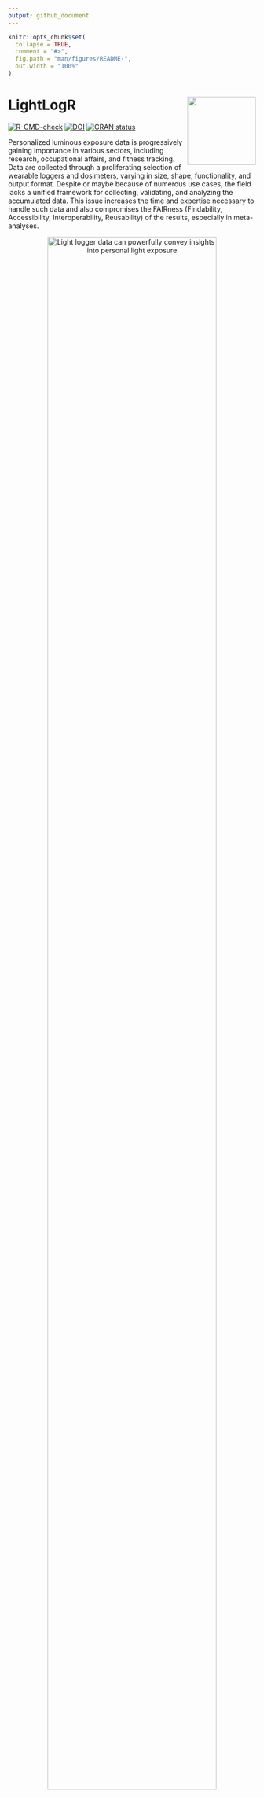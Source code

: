 ```yaml
---
output: github_document
---
```


<!-- README.md is generated from README.Rmd. Please edit that file -->

```r
knitr::opts_chunk$set(
  collapse = TRUE,
  comment = "#>",
  fig.path = "man/figures/README-",
  out.width = "100%"
)
```

# LightLogR <img src="man/figures/logo.png" align="right" height="139"/>

<!-- badges: start -->

[![R-CMD-check](https://github.com/tscnlab/LightLogR/actions/workflows/R-CMD-check.yaml/badge.svg)](https://github.com/tscnlab/LightLogR/actions/workflows/R-CMD-check.yaml) [![DOI](https://zenodo.org/badge/DOI/10.5281/zenodo.11562600.svg)](https://doi.org/10.5281/zenodo.11562600) [![CRAN status](https://www.r-pkg.org/badges/version/LightLogR)](https://CRAN.R-project.org/package=LightLogR)

<!-- badges: end -->

Personalized luminous exposure data is progressively gaining importance in various sectors, including research, occupational affairs, and fitness tracking. Data are collected through a proliferating selection of wearable loggers and dosimeters, varying in size, shape, functionality, and output format. Despite or maybe because of numerous use cases, the field lacks a unified framework for collecting, validating, and analyzing the accumulated data. This issue increases the time and expertise necessary to handle such data and also compromises the FAIRness (Findability, Accessibility, Interoperability, Reusability) of the results, especially in meta-analyses.


::: {style="text-align:center"}
![Light logger data can powerfully convey insights into personal light exposure](man/figures/Day.png){width="90%"}
:::

**LightLogR** is a package under development as part of the [*MeLiDos*](https://www.melidos.eu) project to address these issues. The package aims to provide tools for:

-   import from common measurement devices (see below for a list of supported devices)

-   Validation and processing of light logging data

-   Visualization of light exposure data, both exploratory and publication ready

-   Calculation of common analysis parameters (see below for a list of metrics)

To come:

-   Import, creation, and verification of crucial metadata

-   Semi-automated analysis and visualization (both command-line and GUI-based)

-   Integration of data into a unified database for cross-study analyses

##### Please note that LightLogR is work in progress! If you are interested in the project and want to know more, you can subscribe to the [LightLogR mailing list](https://lists.lrz.de/mailman/listinfo/lightlogr-users). If you find a bug or would like to see new or improved features, please open an issue on the [GitHub repository](https://github.com/tscnlab/LightLogR/issues).

Have a look at the **Example** section down below to get started, or dive into the [Articles](https://tscnlab.github.io/LightLogR/articles/index.html) to get more in depth information about how to work with the package and generate images such as the one above, import data, visualization, and metric calculation.

## Supported devices

At present, these are the devices we support in LightLogR:

`r library(LightLogR); paste("- ", supported_devices() %>% paste(collapse = "\n\n- "))`

More Information on these devices can be found in the reference for `import_Dataset()`. If you want to know how to import data from these devices, have a look at our article on [Import & Cleaning](https://tscnlab.github.io/LightLogR/articles/Import.html).

If you are using a device that is currently not supported, please contact the developers. We are always looking to expand the range of supported devices. The easiest and most trackable way to get in contact is by opening a new issue on our [Github repository](https://github.com/tscnlab/LightLogR/issues). Please also provide a sample file of your data, so we can test the import function.

## Metrics

LightLogR supports a wide range of metrics across different metric families. You can find the full documentation of metrics functions in the [reference section](https://tscnlab.github.io/LightLogR/reference/index.html#metrics). There is also an overview article on how to use [Metrics](https://tscnlab.github.io/LightLogR/articles/Metrics.html).

| Metric Family                        | Submetrics | Note                 | Documentation                                                                                     |
|------------------|----------------|-----------------|---------------------|
| Barroso                              | 7                 |                      | `barroso_lighting_metrics()`                                                                      |
| Bright-dark period                   | 4x2               | bright / dark        | `bright_dark_period()`                                                                            |
| Centroid of light exposure           | 1                 |                      | `centroidLE()`                                                                                    |
| Disparity index                      | 1                 |                      | `disparity_index()`                                                                               |
| Duration above threshold             | 3                 | above, below, within | `duration_above_threshold()`                                                                      |
| Exponential moving average (EMA)     | 1                 |                      | `exponential_moving_average()`                                                                    |
| Frequency crossing threshold         | 1                 |                      | `frequency_crossing_threshold()`                                                                  |
| Intradaily Variance (IV)             | 1                 |                      | `intradaily_variability()`                                                                        |
| Interdaily Stability (IS)            | 1                 |                      | `interdaily_stability()`                                                                          |
| Midpoint CE (Cumulative Exposure)    | 1                 |                      | `midpointCE()`                                                                                    |
| nvRC (Non-visual circadian response) | 4                 |                      | `nvRC()`, `nvRC_circadianDisturbance()`, `nvRC_circadianBias()`, `nvRC_relativeAmplitudeError()` |
| nvRD (Non-visual direct response)    | 2                 |                      | `nvRD()`, `nvRD_cumulative_response()`                                                           |
| Period above threshold               | 3                 | above, below, within | `period_above_threshold()`                                                                        |
| Pulses above threshold               | 7x3               | above, below, within | `pulses_above_threshold()`                                                                        |
| Threshold for duration               | 2                 | above, below         | `threshold_for_duration()`                                                                        |
| Timing above threshold               | 3                 | above, below, within | `timing_above_threshold()`                                                                        |
| **Total:**                           |                   |                      |                                                                                                   |
| **17 families**                      | **61 metrics**    |                      |                                                                                                   |

If you would like to use a metric you don't find represented in LightLogR, please contact the developers. The easiest and most trackable way to get in contact is by opening a new issue on our [Github repository](https://github.com/tscnlab/LightLogR/issues).

## About the creation and funding of LightLogR

**LightLogR** is developed by the [*Translational Sensory & Circadian Neuroscience*](https://www.tscnlab.org) lab, a joint group from the [Technical University of Munich](https://www.tum.de/en/) and the [Max Planck Institute for Biological Neuroscience Unit (MPS/TUM/TUMCREATE)\*](https://www.tscnlab.org), a joint group based at the [Technical University of Munich](https://www.tum.de/en/), [TUMCREATE](https://www.tum-create.edu.sg/), the [Max Planck Institute for Biological Cybernetics](https://www.mpg.de/152075/biological-cybernetics).

[*MeLiDos*](https://www.melidos.eu) is a joint, [EURAMET](https://www.euramet.org)-funded project involving sixteen partners across Europe, aimed at developing a metrology and a standard workflow for wearable light logger data and optical radiation dosimeters. Its primary contributions towards fostering FAIR data include the development of a common file format, robust metadata descriptors, and an accompanying open-source software ecosystem.

[![](man/figures/Metrology_Partnership_LOGO.jpg){width="282"}](https://www.euramet.org) ![](man/figures/Co-Funded-By-the-EU.png){width="288"}

The project (22NRM05 MeLiDos) has received funding from the European Partnership on Metrology, co-financed from the European Union's Horizon Europe Research and Innovation Programme and by the Participating States. Views and opinions expressed are however those of the author(s) only and do not necessarily reflect those of the European Union or EURAMET. Neither the European Union nor the granting authority can be held responsible for them.

## Installation

You can install LightLogR from [CRAN](https://CRAN.R-project.org) with:

``` r
install.packages("LightLogR")
```

You can install the latest development version of LightLogR from [GitHub](https://github.com/) with:

``` r
# install.packages("devtools")
devtools::install_github("tscnlab/LightLogR")
```

## Example

Here is a quick starter on how do use **LightLogR**.

```r
library(LightLogR)
#these packages are needed for the examples as shown below.
library(flextable)
library(dplyr)
library(ggplot2)
```

### Import

You can import a light logger dataset with ease. The import functions give quick, helpful feedback about the dataset.

```r
filename <- system.file("extdata/sample_data_LYS.csv", package = "LightLogR")
dataset <- import$LYS(filename, tz = "Europe/Berlin")

dataset %>% ungroup() %>% select(Datetime, lux, kelvin, MEDI) %>%  
  slice(8000:8005) %>% flextable() %>% autofit()
```

::: {style="color: white"}
.
:::

For more complex data, there is the useful `gg_overview()` function to get an immediate grasp of your data. It was automatically called during import (set `auto.plot = FALSE` to suppress this), but really shines for datasets with multiple participants. It also indicates where data is missing, based on the measurement epochs found in the data.

::: {style="text-align:center"}
![Example for `gg_overview()` from a large data collection effort over many months](man/figures/gg_overview2.png){width="60%"}
:::

*note:* the above example image requires a large dataset not included in the package. It is available, however, in the article on [Import & cleaning](https://tscnlab.github.io/LightLogR/articles/Import.html).

```
#example code, on how to use gg_overview():
dataset %>% gg_overview()
```

### Visualize

Once imported, **LightLogR** allows you conveniently visualize the data.

```r
dataset %>% gg_day()
```

There is a wide range of options to the `gg_day()` function to customize the output. Have a look at the reference page (`?gg_day`) to see all options. You can also override most of the defaults, e.g., for different `color`, `facetting`, `theme` options.

```r
dataset %>% 
  gg_day(aes_col = MEDI < 250, size = 0.75) + 
  theme(legend.position = "bottom")
```

### More than one dataset

The built-in dataset `sample.data.environment` shows a combined dataset of light logger data and a second set of data - in this case unobstructed outdoor light measurements. Combined datasets can be easily visualized with `gg_day()`. The `col` parameter used on the `Id` column of the dataset allows for a color separation.

```r
sample.data.environment %>% 
  gg_day(
    start.date = "2023-08-18",
    aes_col = Id,
    scales = "fixed",
    geom = "line") + theme(legend.position = "bottom")
```

If you want to get a feeling for the data over the course of multiple days, the `gg_days()` function comes in handy. It works similar to `gg_day()`. It is also opinionated in terms of the scaling and linebreaks to only show whole days, all of which can be adjusted.

```r
sample.data.environment %>% 
  gg_days(geom = "ribbon", alpha = 0.25, col = "black")
```

With the `cut_Datetime()` function, the data can further be broken up into arbitrary time intervals. This can be used to easily compare different datasets. Just put the function in between the dataset and `gg_day()`. This makes a new variable available for plotting: `Datetime.rounded`. Just make sure, that the `geom` parameter is set to *boxplot* and the `group` parameter uses both the info from the rounded time interval (`Datetime.rounded`) and the different datasets (`Source`). The `base::interaction()` function can easily combine them. The default interval for `cut_Datetime()` is 3 hours.

```r
sample.data.environment %>% 
  cut_Datetime() %>% 
  gg_day(
    end.date = "2023-08-15",
    aes_col = Id,
    scales = "fixed",
    geom = "boxplot",
    group = interaction(Id, Datetime.rounded)) + 
  theme(legend.position = "bottom")
```

### Insights, Validation, and Processing

**LightLogR** provides a range of functions to get insight into your light logger data. Most importantly, you can search for and eliminate implicit gaps.

```r
dataset %>% gap_finder()
```

The huge amount of gaps comes from the fact that the measurement intervals are somewhat irregular between 15 and 18 seconds in this case. This leaves very little intervals to start regularly. We got this information after import, but can still get to this info through `count_difftime()`.

```r
dataset %>% ungroup() %>% count_difftime()
```

We can eliminate this through the `gap_handler()` function. This function will automatically fill in the gaps with NA values. As the most dominant interval in the dataset is now not 15 seconds anymore (because intermediate datapoints have been added), we need to specify the epoch for `gap_finder()`.

```r
dataset %>% gap_handler() %>% gap_finder(epoch = "15 sec")
```

If we want to force the data to be regular, we can use the `aggregate_Datetime()` function. This will aggregate the data to the specified epoch. There are sensible defaults on how to aggregate numeric, categorical, and logical data. You can also specify your own aggregation functions.

```r
dataset %>% aggregate_Datetime(unit = "15 sec") %>% gap_finder()
```

Now, very few gaps are left (every time the the lagged epochs lead to a completely skipped regular epoch). The function can also be used to conveniently change the interval to arbitrary values, e.g., `"5 mins"`, or `"1 hour"`.

# I Want To Contribute

All types of contributions are encouraged and valued. See the [CONTRIBUTING](https://tscnlab.github.io/LightLogR/CONTRIBUTING.html) section for different ways to help and details about how this project handles them.
This project and everyone participating in it is governed by the
[LightLogR Code of Conduct](https://tscnlab.github.io/LightLogR/CODE_OF_CONDUCT.html).